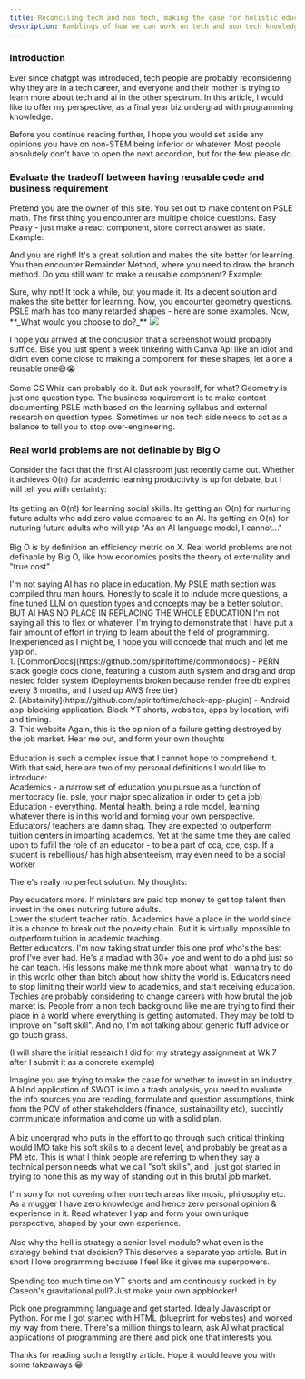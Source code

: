 ```yaml
---
title: Reconciling tech and non tech, making the case for holistic education in an AI world
description: Ramblings of how we can work on tech and non tech knowledge and navigate the AI world
---
```





### Introduction

Ever since chatgpt was introduced, tech people are probably reconsidering why they are in a tech career, and everyone and their mother is trying to learn more about tech and ai in the other spectrum. In this article, I would like to offer my perspective, as a final year biz undergrad with programming knowledge.

<Accordions>

  <Accordion title="Techies - why should you consider non tech skills?">
Before you continue reading further, I hope you would set aside any opinions you have on non-STEM being inferior or whatever. Most people absolutely don't have to open the next accordion, but for the few please do.

### Evaluate the tradeoff between having reusable code and business requirement

Pretend you are the owner of this site. You set out to make content on PSLE math. The first thing you encounter are multiple choice questions. Easy Peasy - just make a react component, store correct answer as state.
Example:

<MultipleChoiceQuestion questionData={usingLetterQuestion1Data} />

And you are right! It's a great solution and makes the site better for learning.
You then encounter Remainder Method, where you need to draw the branch method. Do you still want to make a reusable component? Example:

<BranchDiagram data={remainderMethodQuestion1BranchData} />
Sure, why not! It took a while, but you made it. Its a decent solution and makes
the site better for learning. Now, you encounter geometry questions. PSLE math has
too many retarded shapes - here are some examples. Now, **_What would you choose
to do?_**

<Image src={eg} />

I hope you arrived at the conclusion that a screenshot would probably suffice. Else you just spent a week tinkering with Canva Api like an idiot and didnt even come close to making a component for these shapes, let alone a reusable one😅😭 <br/><br/>
Some CS Whiz can probably do it. But ask yourself, for what? Geometry is just one question type. The business requirement is to make content documenting PSLE math based on the learning syllabus and external research on question types. Sometimes ur non tech side needs to act as a balance to tell you to stop over-engineering.

### Real world problems are not definable by Big O

Consider the fact that the first AI classroom just recently came out. Whether it achieves O(n) for academic learning productivity is up for debate, but I will tell you with certainty: <br/><br/>
Its getting an O(n!) for learning social skills. Its getting an O(n) for nurturing future adults who add zero value compared to an AI. Its getting an O(n) for nuturing future adults who will yap "As an AI language model, I cannot..." <br/> <br/>
Big O is by definition an efficiency metric on X. Real world problems are not definable by Big O, like how economics posits the theory of externality and "true cost".

<Callout type="info" title="Note">
  I'm not saying AI has no place in education. My PSLE math section was compiled
  thru man hours. Honestly to scale it to include more questions, a fine tuned
  LLM on question types and concepts may be a better solution. BUT AI HAS NO
  PLACE IN REPLACING THE WHOLE EDUCATION
</Callout>

  </Accordion> 
    <Accordion title="My programming experience">
I'm not saying all this to flex or whatever. I'm trying to demonstrate that I have put a fair amount of effort in trying to learn about the field of programming. Inexperienced as I might be, I hope you will concede that much and let me yap on. <br/>
1. [CommonDocs](https://github.com/spiritoftime/commondocs) - PERN stack google docs clone, featuring a custom auth system and drag and drop nested folder system (Deployments broken because render free db expires every 3 months, and I used up AWS free tier) <br/>
2. [Abstainify](https://github.com/spiritoftime/check-app-plugin) - Android app-blocking application. Block YT shorts, websites, apps by location, wifi and timing. <br/>
3. This website
  </Accordion>
      <Accordion title="So... how the hell do you solve education?">
Again, this is the opinion of a failure getting destroyed by the job market. Hear me out, and form your own thoughts<br/><br/>
Education is such a complex issue that I cannot hope to comprehend it. With that said, here are two of my personal definitions I would like to introduce:

<div className="steps">
  <div className="step">
    Academics - a narrow set of education you pursue as a function of
    meritocracy (ie. psle, your major specialization in order to get a job)
  </div>
  <div className="step">
    Education - everything. Mental health, being a role model, learning whatever
    there is in this world and forming your own perspective.
  </div>
</div>
Educators/ teachers are damn shag. They are expected to outperform tuition centers
in imparting academics. Yet at the same time they are called upon to fufill the role
of an educator - to be a part of cca, cce, csp. If a student is rebellious/ has high
absenteeism, may even need to be a social worker

There's really no perfect solution. My thoughts:

<div className="steps">
  <div className="step">
Pay educators more. If ministers are paid top money to get top talent then invest in the ones nuturing future adults.

  </div>
  <div className="step">
Lower the student teacher ratio. Academics have a place in the world since it is a chance to break out the poverty chain. But it is virtually impossible to outperform tuition in academic teaching.
  </div>
  <div className="step">
Better educators. I'm now taking strat under this one prof who's the best prof I've ever had. He's a madlad with 30+ yoe and went to do a phd just so he can teach. His lessons make me think more about what I wanna try to do in this world other than bitch about how shitty the world is. Educators need to stop limiting their world view to academics, and start receiving education. 
</div>
</div>
  </Accordion>

   <Accordion title="Wth is 'soft skills' and how can I try to learn it ??">
Techies are probably considering to change careers with how brutal the job market is. People from a non tech background like me are trying to find their place in a world where everything is getting automated. They may be told to improve on "soft skill". And no, I'm not talking about generic fluff advice or go touch grass.

(I will share the initial research I did for my strategy assignment at Wk 7 after I submit it as a concrete example)

Imagine you are trying to make the case for whether to invest in an industry. A blind application of SWOT is imo a trash analysis, you need to evaluate the info sources you are reading, formulate and question assumptions, think from the POV of other stakeholders (finance, sustainability etc), succintly communicate information and come up with a solid plan. <br/><br/>
A biz undergrad who puts in the effort to go through such critical thinking would IMO take his soft skills to a decent level, and probably be great as a PM etc. This is what I think people are referring to when they say a technical person needs what we call "soft skills", and I just got started in trying to hone this as my way of standing out in this brutal job market.

<Callout type="info" title="Note">
I'm sorry for not covering other non tech areas like music, philosophy etc. As a mugger I have zero knowledge and hence zero personal opinion & experience in it. Read whatever I yap and form your own unique perspective, shaped by your own experience.<br/><br/> Also why the hell is strategy a senior level module? what even is the strategy behind that decision?
</Callout>
</Accordion>

  <Accordion title="I'm a non techie. Why/ how can I learn tech?">
This deserves a separate yap article. But in short I love programming because I feel like it gives me superpowers. <br/><br/> Spending too much time on YT shorts and am continously sucked in by Caseoh's gravitational pull? Just make your own appblocker!

Pick one programming language and get started. Ideally Javascript or Python. For me I got started with HTML (blueprint for websites) and worked my way from there. There's a million things to learn, ask AI what practical applications of programming are there and pick one that interests you.

  </Accordion>
</Accordions>
Thanks for reading such a lengthy article. Hope it would leave you with some takeaways 😀
